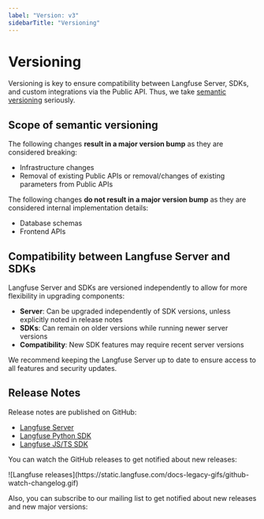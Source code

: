 ```yaml
---
label: "Version: v3"
sidebarTitle: "Versioning"
---
```


# Versioning

Versioning is key to ensure compatibility between Langfuse Server, SDKs, and custom integrations via the Public API. Thus, we take [semantic versioning](https://semver.org/) seriously.

## Scope of semantic versioning

The following changes **result in a major version bump** as they are considered breaking:

- Infrastructure changes
- Removal of existing Public APIs or removal/changes of existing parameters from Public APIs

The following changes **do not result in a major version bump** as they are considered internal implementation details:

- Database schemas
- Frontend APIs

## Compatibility between Langfuse Server and SDKs

Langfuse Server and SDKs are versioned independently to allow for more flexibility in upgrading components:

- **Server**: Can be upgraded independently of SDK versions, unless explicitly noted in release notes
- **SDKs**: Can remain on older versions while running newer server versions
- **Compatibility**: New SDK features may require recent server versions

We recommend keeping the Langfuse Server up to date to ensure access to all features and security updates.

## Release Notes

Release notes are published on GitHub:

- [Langfuse Server](https://github.com/langfuse/langfuse/releases)
- [Langfuse Python SDK](https://github.com/langfuse/langfuse-python/releases)
- [Langfuse JS/TS SDK](https://github.com/langfuse/langfuse-js/releases)

You can watch the GitHub releases to get notified about new releases:

<Frame className="max-w-md block" border>
  ![Langfuse
  releases](https://static.langfuse.com/docs-legacy-gifs/github-watch-changelog.gif)
</Frame>

Also, you can subscribe to our mailing list to get notified about new releases and new major versions:


<ProductUpdateSignup source="self-host versioning" className="my-3 max-w-sm" />
